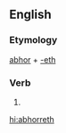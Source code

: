 ==English==

===Etymology===
[[abhor]] + [[-eth]]

===Verb===
{{head|en|verb form}}

# {{en-archaic third-person singular of|abhor}}

[[hi:abhorreth]]